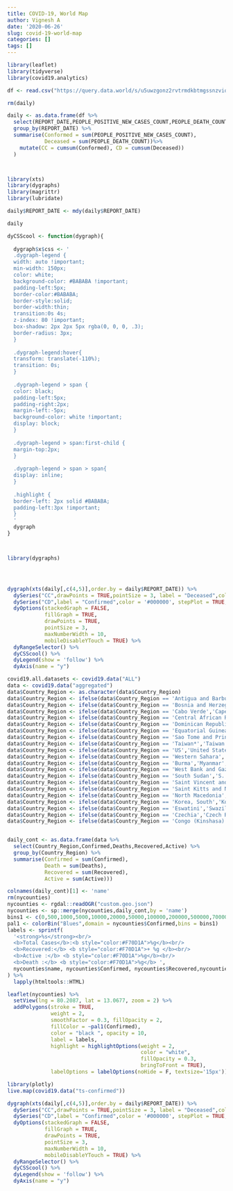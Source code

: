 ```yaml
---
title: COVID-19, World Map
author: Vignesh A
date: '2020-06-26'
slug: covid-19-world-map
categories: []
tags: []
---
```




```r

library(leaflet)
library(tidyverse)
library(covid19.analytics)
```



```r

df <- read.csv("https://query.data.world/s/u5uwzgonz2rvtrmdkbtmgssnzviqaw", header=TRUE, stringsAsFactors=FALSE);

rm(daily)

daily <- as.data.frame(df %>%
  select(REPORT_DATE,PEOPLE_POSITIVE_NEW_CASES_COUNT,PEOPLE_DEATH_COUNT) %>%
  group_by(REPORT_DATE) %>%
  summarise(Conformed = sum(PEOPLE_POSITIVE_NEW_CASES_COUNT),
            Deceased = sum(PEOPLE_DEATH_COUNT))%>%
    mutate(CC = cumsum(Conformed), CD = cumsum(Deceased))
  ) 



library(xts)
library(dygraphs)
library(magrittr)
library(lubridate)

daily$REPORT_DATE <- mdy(daily$REPORT_DATE)

daily

dyCSScool <- function(dygraph){
  
  dygraph$x$css <- '
  .dygraph-legend {
  width: auto !important;
  min-width: 150px;
  color: white;
  background-color: #BABABA !important;
  padding-left:5px;
  border-color:#BABABA;
  border-style:solid;
  border-width:thin;
  transition:0s 4s;
  z-index: 80 !important;
  box-shadow: 2px 2px 5px rgba(0, 0, 0, .3);
  border-radius: 3px;
  }
  
  .dygraph-legend:hover{
  transform: translate(-110%);
  transition: 0s;
  }
  
  .dygraph-legend > span {
  color: black;
  padding-left:5px;
  padding-right:2px;
  margin-left:-5px;
  background-color: white !important;
  display: block;
  }
  
  .dygraph-legend > span:first-child {
  margin-top:2px;
  }
  
  .dygraph-legend > span > span{
  display: inline;
  }
  
  .highlight {
  border-left: 2px solid #BABABA;
  padding-left:3px !important;
  }
  '
  dygraph
}



library(dygraphs)




dygraph(xts(daily[,c(4,5)],order.by = daily$REPORT_DATE)) %>%
  dySeries("CC",drawPoints = TRUE,pointSize = 3, label = "Deceased",color = 'red') %>%
  dySeries("CD",label = "Confirmed",color = '#000000', stepPlot = TRUE, fillGraph = TRUE) %>%
  dyOptions(stackedGraph = FALSE,
            fillGraph = TRUE,
            drawPoints = TRUE,
            pointSize = 3,
            maxNumberWidth = 10,
            mobileDisableYTouch = TRUE) %>%
  dyRangeSelector() %>%
  dyCSScool() %>%
  dyLegend(show = 'follow') %>%
  dyAxis(name = "y")


```







```r
covid19.all.datasets <- covid19.data("ALL")
data <- covid19.data("aggregated")
data$Country_Region <- as.character(data$Country_Region)
data$Country_Region <- ifelse(data$Country_Region == 'Antigua and Barbuda','Antigua and Barb.',data$Country_Region)
data$Country_Region <- ifelse(data$Country_Region == 'Bosnia and Herzegovina','Bosnia and Herz.',data$Country_Region)
data$Country_Region <- ifelse(data$Country_Region == 'Cabo Verde','Cape Verde',data$Country_Region)
data$Country_Region <- ifelse(data$Country_Region == 'Central African Republic','Central African Rep.',data$Country_Region)
data$Country_Region <- ifelse(data$Country_Region == 'Dominican Republic','Dominican Rep.',data$Country_Region)
data$Country_Region <- ifelse(data$Country_Region == 'Equatorial Guinea','Eq. Guinea',data$Country_Region)
data$Country_Region <- ifelse(data$Country_Region == 'Sao Tome and Principe','SÃ£o TomÃ© and Principe',data$Country_Region)
data$Country_Region <- ifelse(data$Country_Region == 'Taiwan*','Taiwan',data$Country_Region)
data$Country_Region <- ifelse(data$Country_Region == 'US','United States',data$Country_Region)
data$Country_Region <- ifelse(data$Country_Region == 'Western Sahara','W. Sahara',data$Country_Region)
data$Country_Region <- ifelse(data$Country_Region == 'Burma','Myanmar',data$Country_Region)
data$Country_Region <- ifelse(data$Country_Region == 'West Bank and Gaza','Palestine',data$Country_Region)
data$Country_Region <- ifelse(data$Country_Region == 'South Sudan','S. Sudan',data$Country_Region)
data$Country_Region <- ifelse(data$Country_Region == 'Saint Vincent and the Grenadines','St. Vin. and Gren.',data$Country_Region)
data$Country_Region <- ifelse(data$Country_Region == 'Saint Kitts and Nevis','St. Kitts and Nevis',data$Country_Region)
data$Country_Region <- ifelse(data$Country_Region == 'North Macedonia','Macedonia',data$Country_Region)
data$Country_Region <- ifelse(data$Country_Region == 'Korea, South','Korea',data$Country_Region)
data$Country_Region <- ifelse(data$Country_Region == 'Eswatini','Swaziland',data$Country_Region)
data$Country_Region <- ifelse(data$Country_Region == 'Czechia','Czech Rep.',data$Country_Region)
data$Country_Region <- ifelse(data$Country_Region == 'Congo (Kinshasa)','Dem. Rep. Congo',data$Country_Region)


daily_cont <- as.data.frame(data %>%
  select(Country_Region,Confirmed,Deaths,Recovered,Active) %>%
  group_by(Country_Region) %>%
  summarise(Confirmed = sum(Confirmed),
            Death = sum(Deaths),
            Recovered = sum(Recovered),
            Active = sum(Active)))

```



```r
colnames(daily_cont)[1] <- 'name'
rm(nycounties)
nycounties <- rgdal::readOGR("custom.geo.json")
nycounties <- sp::merge(nycounties,daily_cont,by = 'name')
bins1 <- c(0,500,1000,5000,10000,20000,50000,100000,200000,500000,700000,1000000,Inf)
pal1 <- colorBin("Blues",domain = nycounties$Confirmed,bins = bins1)
labels <- sprintf(
  '<strong>%s</strong><br/>
  <b>Total Cases</b>:<b style="color:#F70D1A">%g</b><br/>
  <b>Recovered:</b> <b style="color:#F70D1A">+ %g </b><br/>
  <b>Active :</b> <b style="color:#F70D1A">%g</b><br/>
  <b>Death :</b> <b style="color:#F70D1A">%g</b> ',
  nycounties$name, nycounties$Confirmed, nycounties$Recovered,nycounties$Active,nycounties$Death
) %>% 
  lapply(htmltools::HTML)


```



```r
leaflet(nycounties) %>%
  setView(lng = 80.2087, lat = 13.0677, zoom = 2) %>%
  addPolygons(stroke = TRUE, 
              weight = 2,
              smoothFactor = 0.3, fillOpacity = 2,
              fillColor = ~pal1(Confirmed),
              color = "black ", opacity = 10,
              label = labels,
              highlight = highlightOptions(weight = 2,
                                           color = "white",
                                           fillOpacity = 0.3,
                                           bringToFront = TRUE),
              labelOptions = labelOptions(noHide = F, textsize='15px'))
```



```r
library(plotly)
live.map(covid19.data("ts-confirmed"))


```





```r


dygraph(xts(daily[,c(4,5)],order.by = daily$REPORT_DATE)) %>%
  dySeries("CC",drawPoints = TRUE,pointSize = 3, label = "Deceased",color = 'red') %>%
  dySeries("CD",label = "Confirmed",color = '#000000', stepPlot = TRUE, fillGraph = TRUE) %>%
  dyOptions(stackedGraph = FALSE,
            fillGraph = TRUE,
            drawPoints = TRUE,
            pointSize = 3,
            maxNumberWidth = 10,
            mobileDisableYTouch = TRUE) %>%
  dyRangeSelector() %>%
  dyCSScool() %>%
  dyLegend(show = 'follow') %>%
  dyAxis(name = "y")
```

